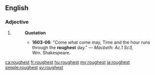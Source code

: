 ==English==

===Adjective===
{{head|en}}

# {{en-superlative of|rough}}
#: '''Quotation'''
#:* '''1603-06''': "Come what come may, Time and the hour runs through the '''roughest''' day." &mdash; ''Macbeth: Ac.1 Sc3,'' Wm.&nbsp;Shakespeare.

[[ca:roughest]]
[[fr:roughest]]
[[hu:roughest]]
[[my:roughest]]
[[ja:roughest]]
[[simple:roughest]]
[[sv:roughest]]